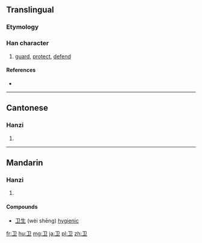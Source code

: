 {{also|衛}}
==Translingual==

===Etymology===
{{Han simp|衛|f=韋|t=卫}}

===Han character===
{{Han char|rn=26|rad=卩|as=01|sn=3|four=|canj=尸中一 (SLM)}}

# [[guard]], [[protect]], [[defend]]

====References====
* {{Han ref|kx=0076.141|hdz=10050.040|uh=536B|ud=21355}}

----

==Cantonese==

===Hanzi===
{{yue-hanzi|jyut=|y=wai6|tra=衛}}

# {{defn|lang=yue|sort=卩01}}

----

==Mandarin==

===Hanzi===
{{cmn-hanzi|tra=衛|pin=[[wèi]] ([[wei4]])|wg=wei<sup>4</sup>}}

# {{defn|lang=cmn|sort=卩01}}

====Compounds====
* [[卫生]] (wèi shēng) [[hygienic]]

[[fr:卫]]
[[hu:卫]]
[[mg:卫]]
[[ja:卫]]
[[pl:卫]]
[[zh:卫]]